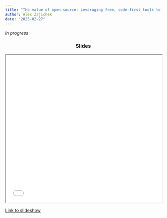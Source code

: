 ```yaml
---
title: "The value of open-source: Leveraging free, code-first tools to iterate toward advanced analytics"
author: Alex Zajichek
date: "2025-02-27"
---
```


_In progress_

```{=html}
<center>
<h3>Slides</h3>
<iframe width = 100% height = 475px class="slide-deck" src="slides.html"></iframe>
</center>
```

[Link to slideshow](slides.qmd)
